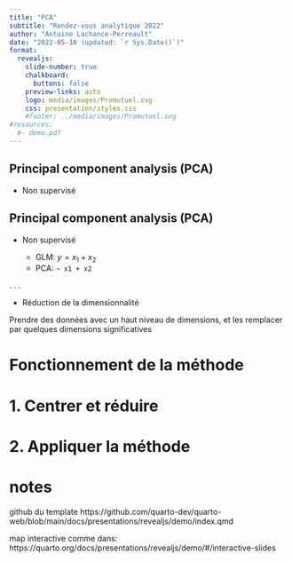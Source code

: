 ```yaml
---
title: "PCA"
subtitle: "Rendez-vous analytique 2022"
author: "Antoine Lachance-Perreault"
date: "2022-05-10 (updated: `r Sys.Date()`)"
format:
  revealjs: 
    slide-number: true
    chalkboard: 
      buttons: false
    preview-links: auto
    logo: media/images/Promutuel.svg
    css: presentation/styles.css
    #footer: ../media/images/Promutuel.svg
#resources:
  #- demo.pdf
---
```


<!-- Commençons par un petit peu de terminologie... -->

## Principal component analysis (PCA) {auto-animate="true"}

- Non supervisé
 
 
## Principal component analysis (PCA) {auto-animate="true"}

- Non supervisé 


  - GLM: $y = x_1 + x_2$
  - PCA: ` ~ x1 + x2`
  
. . .
  
- Réduction de la dimensionnalité


::: {.notes}
Prendre des données avec un haut niveau de dimensions, et les remplacer par quelques dimensions significatives
:::


# Fonctionnement de la méthode



# 1. Centrer et réduire

##  {background-video="media/videos/pca_viz/1080p60/center_points.mp4" 
    background-video-loop="false" 
    ackground-video-muted="true"
    autoslide=2000}
##  {background-image="media/images/pca_viz/center_points_final_position_ManimCE_v0.15.1.png"}


##  {background-video="media/videos/pca_viz/1080p60/scale_points.mp4" 
    background-video-loop="false" 
    background-video-muted="true"
    autoslide=2000}
##  {background-image="media/images/pca_viz/scale_points_final_position_ManimCE_v0.15.1.png"}

# 2. Appliquer la méthode

<!-- 
  Le but de la méthode est de trouver de meilleurs axes.
  Comment mesurer si un axe est meilleur?
    Comme mentionné précédemment, la PCA fait partie de la famille de techniques de réductions de la dimentionnalité
    
  C'est relativement abstrait, donc il faudra définir qu'est qu'on veut dire par meilleur
-->

##  {background-image="media/images/pca_viz/distance_vis_ManimCE_v0.15.1.png"}

<!-- 
  Ce qu'on va faire est mesurer la distance de la projection de chaque point sur notre nouveau principal component.
  On va prendre la distance au carré pour ne pas que des distances positives et négaitves s'annulent
  Pour chaque principal component, notre but sera de maximiser cette distance
  
  C'est pour ça qu'il est très important de centrer et réduire les variables...
    Si on a une variable qui est de 0 à 1 et une autre de 0 à 10000, le fait de prendre la distance au carré sans 
    centrer et réduire ferait que la plus grosse variable aurait une beaucoup trop grosse influence sur le principal component
-->

##  {background-video="media/videos/pca_viz/1080p60/distance_vis2.mp4" 
    background-video-loop="false" 
    background-video-muted="true"
    autoslide=2000}
##  {background-image="media/images/pca_viz/distance_vis2_final_position_ManimCE_v0.15.1.png"}


##  {background-video="media/videos/pca_viz/1080p60/tot_distance_calc.mp4" 
    background-video-loop="false" 
    background-video-muted="true"
    autoslide=6500}
##  {background-image="media/images/pca_viz/tot_distance_calc_ManimCE_v0.15.1.png"}

##  {background-video="media/videos/pca_viz/1080p60/pc1_find.mp4" 
    background-video-loop="false" 
    background-video-muted="true"
    autoslide=10000}
##  {background-image="media/images/pca_viz/pc1_find_v0.15.1.png"}


##  {background-video="media/videos/pca_viz/1080p60/pc1_set.mp4" 
    background-video-loop="false" 
    background-video-muted="true"
    autoslide=3000}
##  {background-image="media/images/pca_viz/pc1_find_v0.15.1.png"}

# notes

github du template https://github.com/quarto-dev/quarto-web/blob/main/docs/presentations/revealjs/demo/index.qmd

map interactive comme dans: https://quarto.org/docs/presentations/revealjs/demo/#/interactive-slides
